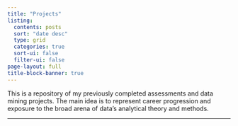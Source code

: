 ```yaml
---
title: "Projects"
listing:
  contents: posts
  sort: "date desc"
  type: grid
  categories: true
  sort-ui: false
  filter-ui: false
page-layout: full
title-block-banner: true
---
```


This is a repository of my previously completed assessments and data mining projects. The main idea is to represent career progression and exposure to the broad arena of data's analytical theory and methods.

------------------------------------------------------------------------
